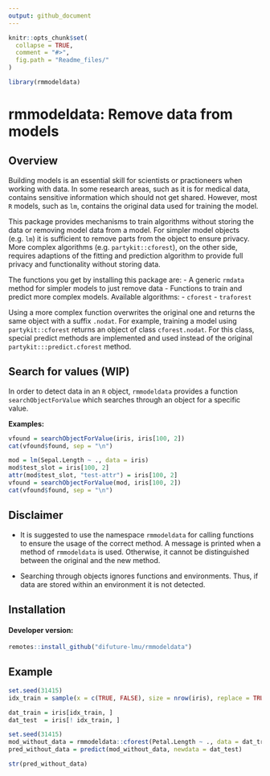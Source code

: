 ```yaml
---
output: github_document
---
```


<!-- README.md is generated from README.Rmd. Please edit that file -->

```r
knitr::opts_chunk$set(
  collapse = TRUE,
  comment = "#>",
  fig.path = "Readme_files/"
)

library(rmmodeldata)
```

# rmmodeldata: Remove data from models

## Overview

Building models is an essential skill for scientists or practioneers when working with data. In some research areas, such as it is for medical data, contains sensitive information which should not get shared. However, most `R` models, such as `lm`, contains the original data used for training the model.

This package provides mechanisms to train algorithms without storing the data or removing model data from a model. For simpler model objects (e.g. `lm`) it is sufficient to remove parts from the object to ensure privacy. More complex algorithms (e.g. `partykit::cforest`), on the other side, requires adaptions of the fitting and prediction algorithm to provide full privacy and functionality without storing data.

The functions you get by installing this package are:
- A generic `rmdata` method for simpler models to just remove data
- Functions to train and predict more complex models. Available algorithms:
  - `cforest`
  - `traforest`

Using a more complex function overwrites the original one and returns the same object with a suffix `.nodat`. For example, training a model using `partykit::cforest` returns an object of class `cforest.nodat`. For this class, special predict methods are implemented and used instead of the original `partykit:::predict.cforest` method.

## Search for values (WIP)

In order to detect data in an `R` object, `rmmodeldata` provides a function `searchObjectForValue` which searches through an object for a specific value.

__Examples:__

```r
vfound = searchObjectForValue(iris, iris[100, 2])
cat(vfound$found, sep = "\n")
```

```r
mod = lm(Sepal.Length ~ ., data = iris)
mod$test_slot = iris[100, 2]
attr(mod$test_slot, "test-attr") = iris[100, 2]
vfound = searchObjectForValue(mod, iris[100, 2])
cat(vfound$found, sep = "\n")
```

## Disclaimer

- It is suggested to use the namespace `rmmodeldata` for calling functions to ensure the usage of the correct method. A message is printed when a method of `rmmodeldata` is used. Otherwise, it cannot be distinguished between the original and the new method.

- Searching through objects ignores functions and environments. Thus, if data are stored within an environment it is not detected.

## Installation

#### Developer version:

```r
remotes::install_github("difuture-lmu/rmmodeldata")
```

## Example

```r
set.seed(31415)
idx_train = sample(x = c(TRUE, FALSE), size = nrow(iris), replace = TRUE, prob = c(0.8, 0.2))

dat_train = iris[idx_train, ]
dat_test  = iris[! idx_train, ]

set.seed(31415)
mod_without_data = rmmodeldata::cforest(Petal.Length ~ ., data = dat_train)
pred_without_data = predict(mod_without_data, newdata = dat_test)

str(pred_without_data)
```
